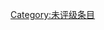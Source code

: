 {{catmore1|[[Wikipedia:颜色专题|Wikipedia:颜色专题]]}}
{{Articles by Quality|topic=颜色|project=颜色|format=TOC}}
{{emptycat}}

[[Category:未评级条目|Category:未评级条目]]